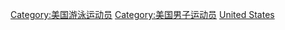 {{Commons category|Male swimmers from the United States}}

[[Category:美国游泳运动员|Category:美国游泳运动员]]
[[Category:美国男子运动员|Category:美国男子运动员]]
[[Category:各国男子游泳运动员|United States]]